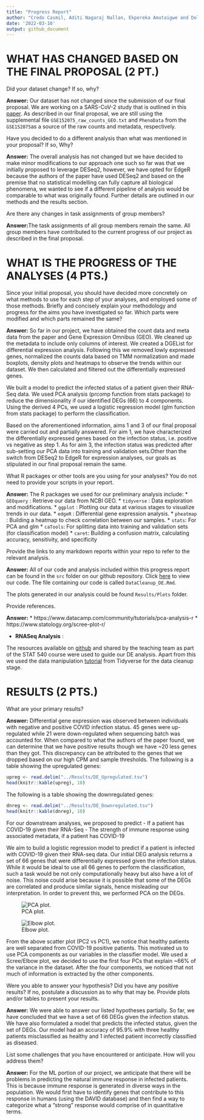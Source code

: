 ```yaml
---
title: "Progress Report"
author: "Credo Casmil, Aditi Nagaraj Nallan, Ekpereka Amutaigwe and Dollina Dodani"  
date: '2022-03-10'
output: github_document
---
```



# WHAT HAS CHANGED BASED ON THE FINAL PROPOSAL (2 PT.)

Did your dataset change? If so, why?

**Answer:** Our dataset has not changed since the submission of our final proposal. We are working on a SARS-CoV-2 study that is outlined in this [paper](https://journals.plos.org/plosbiology/article?id=10.1371/journal.pbio.3000849). As described in our final proposal, we are still using the supplemental file `GSE152075_raw_counts_GEO.txt` and `PhenoData` from the `GSE152075`as a source of the raw counts and metadata, respectively.

Have you decided to do a different analysis than what was mentioned in your proposal? If so, Why?

**Answer:** The overall analysis has not changed but we have decided to make minor modifications to our approach one such so far was that we initially proposed to leverage DESeq2, however, we have opted for EdgeR because the authors of the paper have used DESeq2 and based on the premise that no statistical modelling can fully capture all biological phenomena, we wanted to see if a different  pipeline of analysis would be comparable to what was originally found. Further details are outlined in our methods and the results section. 

Are there any changes in task assignments of group members?

**Answer:**The task assignments of all group members remain the same. All group members have contributed to the current progress of our project as described in the final proposal. 


# WHAT IS THE PROGRESS OF THE ANALYSES (4 PTS.)

Since your initial proposal, you should have decided more concretely on what methods to use for each step of your analyses, and employed some of those methods.
Briefly and concisely explain your methodology and progress for the aims you have investigated so far. Which parts were modified and which parts remained the same?

**Answer:** So far in our project, we have obtained the count data and meta data from the paper and Gene Expression Omnibus (GEO). We cleaned up the metadata to include only columns of interest. We created a DGEList for differential expression analysis. Following this we removed lowly expressed genes, normalized the counts data based on TMM normalization and made boxplots, density plots and heatmaps to observe the trends within our dataset. We then calculated and filtered out the differentially expressed genes. 


We built a model to predict the infected status of a patient given their RNA-Seq data. We used PCA analysis (prcomp function from stats package) to reduce the dimensionality if our identified DEGs (66) to 4 components. Using the derived 4 PCs, we used a logistic regression model (glm function from stats package) to perform the classification. 

Based on the aforementioned information, aims 1 and 3 of our final proposal were carried out and partially answered. For aim 1, we have characterized the differentially expressed genes based on the infection status, i.e. positive vs negative as step 1. As for aim 3, the infection status was predicted after sub-setting our PCA data into training and validation sets.Other than the switch from DESeq2 to EdgeR for expression analyses, our goals as stipulated in our final proposal remain the same.

What R packages or other tools are you using for your analyses? You do not need to provide your scripts in your report.

**Answer:** The R packages we used for our preliminary analysis include:
* `GEOquery` : Retrieve our data from NCBI GEO. 
* `tidyverse` : Data exploration and modifications.
* `ggplot` : Plotting our data at various stages to visualize trends in our data.
* `edgeR` : Differential gene expression analysis.
* `pheatmap` : Building a heatmap to check correlation between our samples. 
* `stats`: For PCA and glm 
* `caTools`: For splitting data into training and validation sets (for classification model)
* `caret`: Building a confusion matrix, calculating accuracy, sensitivity, and specificity 

Provide the links to any markdown reports within your repo to refer to the relevant analysis.

**Answer:** All of our code and analysis included within this progress report can be found in the `src` folder on our github repository. Click [here](https://github.com/STAT540-UBC-2022/project-team-11/blob/main/src/DataCleanup_DE.Rmd) to view our code. The file containing our code is called `DataCleanup_DE.Rmd`.

The plots generated in our analysis could be found `Results/Plots` folder.

Provide references.

**Answer:** 
* https://www.datacamp.com/community/tutorials/pca-analysis-r
* https://www.statology.org/scree-plot-r/

* **RNASeq Analysis** : 

The resources available on [github](https://github.com/STAT540-UBC/resources) and shared by the teaching team as part of the STAT 540 course were used to guide our DE analysis. Apart from this we used the data manipulation [tutorial](https://dplyr.tidyverse.org) from Tidyverse for the data cleanup stage. 

# RESULTS (2 PTS.)

What are your primary results?

**Answer:** Differential gene expression was observed between individuals with negative and positive COVID infection status. 45 genes were up-regulated while 21 were down-regulated when sequencing batch was accounted for. When compared to what the authors of the paper found, we can determine that we have positive results though we have ~20 less genes than they got. This discrepancy can be attributed to the genes that we dropped based on our high CPM and sample thresholds.
The following is a table showing the upregulated genes:
```r
upreg <- read.delim("../Results/DE_Upregulated.tsv")
head(knitr::kable(upreg), 10)
```

The following is a table showing the downregulated genes:
```r
dnreg <- read.delim("../Results/DE_Downregulated.tsv")
head(knitr::kable(dnreg), 10)
```

For our downstream analyses, we proposed to predict 
- If a patient has COVID-19 given their RNA-Seq 
- The strength of immune response using associated metadata, if a patient has COVID-19

We aim to build a logistic regression model to predict if a patient is infected with COVID-19 given their RNA-seq data. Our initial DEG analysis returns a set of 66  genes that were differentially expressed given the infection status. While it would be ideal to use all 66 genes to perform the classification, such a task would be not only computationally heavy but also have a lot of noise. This noise could arise because it is possible that some of the DEGs are correlated and produce similar signals, hence misleading our interpretation. In order to prevent this, we performed PCA on the DEGs. 

![PCA plot.](../Results/Plots/pca.jpg)

![Elbow plot.](../Results/Plots/elbow.jpg)

From the above scatter plot (PC2 vs PC1), we notice that healthy patients are well separated from COVID-19 positive patients. This motivated us to use PCA components as our variables in the classifier model. We used a Scree/Elbow plot, we decided to use the first four PCs that explain ~66% of the variance in the dataset. After the four components, we noticed that not much of information is extracted by the other components. 

Were you able to answer your hypothesis? Did you have any positive results? If no, postulate a discussion as to why that may be. Provide plots and/or tables to present your results.

**Answer:** We were able to answer our listed hypotheses partially. So far, we have concluded that we have a set of 66 DEGs given the infection status. We have also formulated a model that predicts the infected status, given the set of DEGs. Our model had an accuracy of 95.9% with three healthy patients misclassified as healthy and 1 infected patient incorrectly classified as diseased.

List some challenges that you have encountered or anticipate. How will you address them?

**Answer:** For the ML portion of our project, we anticipate that there will be problems in predicting the natural immune response in infected patients. This is because immune response is generated in diverse ways in the population. We would first have to identify genes that contribute to this response in humans (using the DAVID database) and then find a way to categorize what a "strong" response would comprise of in quantitative terms.



 